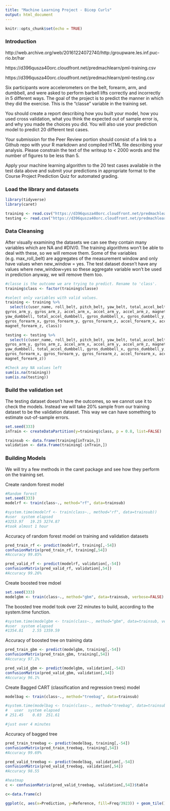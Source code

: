 ```yaml
---
title: "Machine Learning Project - Bicep Curls"
output: html_document
---
```


```r
knitr::opts_chunk$set(echo = TRUE)
```

### Introduction


http://web.archive.org/web/20161224072740/http:/groupware.les.inf.puc-rio.br/har

https://d396qusza40orc.cloudfront.net/predmachlearn/pml-training.csv

https://d396qusza40orc.cloudfront.net/predmachlearn/pml-testing.csv

Six participants wore accelerometers on the belt, forearm, arm, and dumbbell, and were asked to perform barbell lifts correctly and incorrectly in 5 different ways. The goal of the project is to predict the manner in which they did the exercise. This is the "classe" variable in the training set. 

You should create a report describing how you built your model, how you used cross validation, what you think the expected out of sample error is, and why you made the choices you did. You will also use your prediction model to predict 20 different test cases. 

Your submission for the Peer Review portion should consist of a link to a Github repo with your R markdown and compiled HTML file describing your analysis. Please constrain the text of the writeup to < 2000 words and the number of figures to be less than 5.



Apply your machine learning algorithm to the 20 test cases available in the test data above and submit your predictions in appropriate format to the Course Project Prediction Quiz for automated grading. 


### Load the library and datasets ###
```r
library(tidyverse)
library(caret)

training <- read.csv("https://d396qusza40orc.cloudfront.net/predmachlearn/pml-training.csv")
testing <- read.csv("https://d396qusza40orc.cloudfront.net/predmachlearn/pml-testing.csv")
```


### Data Cleansing ###

After visually examining the datasets we can see they contain many variables which are NA and #DIV/0. The training algorithms won't be able to deal with these, so we will remove them. Some of the variables (e.g. max_roll_belt) are aggregates of the measurement window and only have values when new_window = yes.  The test dataset doesn't have any values where new_window=yes so these aggregate variable won't be used in prediction anyway, we will remove them too.
```r
#classe is the outcome we are trying to predict. Rename to 'class'.
training$class <- factor(training$classe)

#select only variables with valid values.
training <- training %>% 
  select(c(user_name, roll_belt, pitch_belt, yaw_belt, total_accel_belt, gyros_belt_x, gyros_belt_y, gyros_belt_z, accel_belt_x, accel_belt_y, accel_belt_z, magnet_belt_x, magnet_belt_y, magnet_belt_z, roll_arm, pitch_arm, yaw_arm, total_accel_arm, gyros_arm_x, 
gyros_arm_y, gyros_arm_z, accel_arm_x, accel_arm_y, accel_arm_z, magnet_arm_x, magnet_arm_y, magnet_arm_z, roll_dumbbell, pitch_dumbbell, 
yaw_dumbbell, total_accel_dumbbell, gyros_dumbbell_x, gyros_dumbbell_y, gyros_dumbbell_z, accel_dumbbell_x, accel_dumbbell_y, accel_dumbbell_z, magnet_dumbbell_x, magnet_dumbbell_y, magnet_dumbbell_z, roll_forearm, pitch_forearm, yaw_forearm, total_accel_forearm, 
gyros_forearm_x, gyros_forearm_y, gyros_forearm_z, accel_forearm_x, accel_forearm_y, accel_forearm_z, magnet_forearm_x, magnet_forearm_y, 
magnet_forearm_z, class))

testing <- testing %>% 
  select(c(user_name, roll_belt, pitch_belt, yaw_belt, total_accel_belt, gyros_belt_x, gyros_belt_y, gyros_belt_z, accel_belt_x, accel_belt_y, accel_belt_z, magnet_belt_x, magnet_belt_y, magnet_belt_z, roll_arm, pitch_arm, yaw_arm, total_accel_arm, gyros_arm_x, 
gyros_arm_y, gyros_arm_z, accel_arm_x, accel_arm_y, accel_arm_z, magnet_arm_x, magnet_arm_y, magnet_arm_z, roll_dumbbell, pitch_dumbbell, 
yaw_dumbbell, total_accel_dumbbell, gyros_dumbbell_x, gyros_dumbbell_y, gyros_dumbbell_z, accel_dumbbell_x, accel_dumbbell_y, accel_dumbbell_z, magnet_dumbbell_x, magnet_dumbbell_y, magnet_dumbbell_z, roll_forearm, pitch_forearm, yaw_forearm, total_accel_forearm, 
gyros_forearm_x, gyros_forearm_y, gyros_forearm_z, accel_forearm_x, accel_forearm_y, accel_forearm_z, magnet_forearm_x, magnet_forearm_y, 
magnet_forearm_z))

#Check any NA values left
sum(is.na(training))
sum(is.na(testing))
```


### Build the validation set  

The testing dataset doesn't have the outcomes, so we cannot use it to check the models.  Instead we will take 20% sample from our training dataset to be the validation dataset. This way we can have something to estimate out-of-sample errors.


```r
set.seed(333)
inTrain <- createDataPartition(y=training$class, p = 0.8, list=FALSE)

trainsub <- data.frame(training[inTrain,])
validation <- data.frame(training[-inTrain,])
```

### Building Models ###

We will try a few methods in the caret package and see how they perform on the training set.

Create random forest model
```r
#Random forest
set.seed(333)
modelrf <- train(class~., method="rf", data=trainsub)
```


```r
#system.time(modelrf <- train(class~., method="rf", data=trainsub))
#user  system elapsed 
#3253.97   19.25 3274.87
#took almost 1 hour
```

Accuracy of random forest model on training and validation datasets
```r
pred_train_rf <- predict(modelrf, training[,-54])
confusionMatrix(pred_train_rf, training[,54])
#Accuracy 99.85%

pred_valid_rf <- predict(modelrf, validation[,-54])
confusionMatrix(pred_valid_rf, validation[,54])
#Accuracy 99.26%

```

Create boosted tree mdoel
```r
set.seed(333)
modelgbm <- train(class~., method="gbm", data=trainsub, verbose=FALSE)

```

The boosted tree model took over 22 minutes to build, according to the system.time function.
```R
#system.time(modelgbm <- train(class~., method="gbm", data=trainsub, verbose=FALSE))
#user  system elapsed 
#1354.81    2.55 1359.59 
```


Accuracy of boosted tree on training data
```r
pred_train_gbm <- predict(modelgbm, training[,-54])
confusionMatrix(pred_train_gbm, training[,54])
#Accuracy 97.1%

pred_valid_gbm <- predict(modelgbm, validation[,-54])
confusionMatrix(pred_valid_gbm, validation[,54])
#Accuracy 96.1%

```




Create Bagged CART (classification and regression trees) model
```r
modelbag <- train(class~., method="treebag", data=trainsub)

#system.time(modelbag <- train(class~., method="treebag", data=trainsub))
#   user  system elapsed 
# 251.45    0.03  251.61

#just over 4 minutes
```


Accuracy of bagged tree
```r
pred_train_treebag <- predict(modelbag, training[,-54])
confusionMatrix(pred_train_treebag, training[,54])
#Accuracy 99.69%

pred_valid_treebag <- predict(modelbag, validation[,-54])
confusionMatrix(pred_valid_treebag, validation[,54])
#Accuracy 98.55
```




```r
#heatmap
c <- confusionMatrix(pred_valid_treebag, validation[,54])$table

c<-data.frame(c)

ggplot(c, aes(x=Prediction, y=Reference, fill=Freq/3923)) + geom_tile() 


```